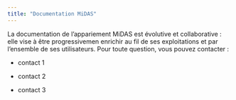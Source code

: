 ```yaml
---
title: "Documentation MiDAS"
---
```


La documentation de l'appariement MiDAS est évolutive et collaborative : elle vise à être progressivemen enrichir au fil de ses exploitations et par l'ensemble de ses utilisateurs. Pour toute question, vous pouvez contacter :

-   contact 1

-   contact 2

-   contact 3
